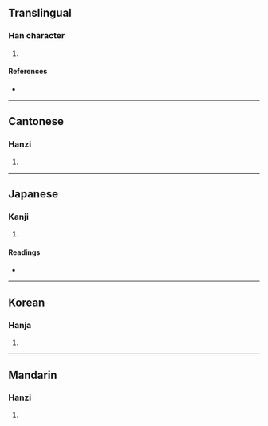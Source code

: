 {{character info/new}}
==Translingual==

===Han character===
{{Han char|rn=32|rad=土|as=08|sn=11|four=40147|canj=GYRD|ids=⿰土享}}

# {{defn|Han|sort=土08}}

====References====
* {{Han ref|kx=0231.160|dkj=05200|dj=0468.080|hdz=10456.060|uh=57FB|ud=22523|bh=D4AD|bd=54445}}

----

==Cantonese==

===Hanzi===
{{yue-hanzi|jyut=[[zeon2]]|y=jeun2}}

# {{defn|lang=yue|sort=土08}}

----

==Japanese==

===Kanji===
{{ja-kanji|grade=|rs=土08}}

# {{defn|lang=ja|sort=土08}}

====Readings====
* {{ja-readings|on=[[しゅん]] (shun), [[た]] (ta), [[だ]] (da), [[たい]] (tai), [[て]] (te), [[こう]] (kō), [[じゅく]] (juku)|kun=[[まと]] (mato), [[のり]] (nori), [[あずち]] (azuchi)}}

----

==Korean==

===Hanja===
{{ko-hanja|hangeul=준|rv=jun|mr=chun}}

# {{defn|lang=ko|sort=土08}}

----

==Mandarin==

===Hanzi===
{{cmn-hanzi|pin=[[zhǔn]] ([[zhun3]])|wg=chun<sup>3</sup>}}

# {{defn|lang=cmn|sort=土08}}